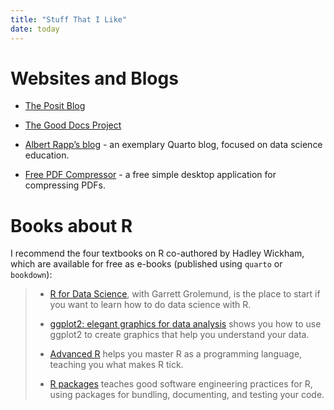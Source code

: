 ```yaml
---
title: "Stuff That I Like"
date: today
---
```


# Websites and Blogs

-   [The Posit Blog](https://posit.co/blog/)

-   [The Good Docs Project](https://thegooddocsproject.dev/)

-   [Albert Rapp's blog](https://albert-rapp.de/) - an exemplary Quarto blog, focused on data science education.

-   [Free PDF Compressor](https://www.freepdfcompressor.com/) - a free simple desktop application for compressing PDFs.

# Books about R

I recommend the four textbooks on R co-authored by Hadley Wickham, which are available for free as e-books (published using `quarto` or `bookdown`):

> -   [R for Data Science](https://r4ds.hadley.nz/), with Garrett Grolemund, is the place to start if you want to learn how to do data science with R.
>
> -   [ggplot2: elegant graphics for data analysis](https://ggplot2-book.org/) shows you how to use ggplot2 to create graphics that help you understand your data.
>
> -   [Advanced R](http://adv-r.hadley.nz/) helps you master R as a programming language, teaching you what makes R tick.
>
> -   [R packages](http://r-pkgs.org/) teaches good software engineering practices for R, using packages for bundling, documenting, and testing your code.
